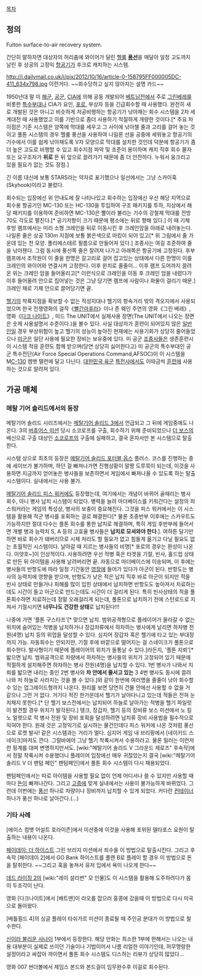 [[목차]]
{{{#!html
<iframe width="420" height="315" src="//www.youtube.com/embed/t5GJ4cu311o" frameborder="0" allowfullscreen></iframe>
}}}
== 정의 ==
Fulton surface-to-air recovery system.

간단히 말하자면 대상자의 허리춤에 와이어가 달린 [[헬륨]] '''[[풍선]]'''을 매달아 일정 고도까지 날린 후 상공의 고정익 [[항공기]]가 후크로 캐치하는 시스템.

http://i.dailymail.co.uk/i/pix/2012/10/16/article-0-158795FF000005DC-411_634x798.jpg
이런거다. ~~회수당하고 싶지 않아지는 설명 카드~~

1950년대 말 미 [[해군]], [[공군]], [[CIA]]에 의해 공동 개발되어 [[베트남전]]에서 주로 [[그린베레]]를 비롯한 [[특수부대]]나 CIA가 요인, [[포로]], 부상자 등을 긴급회수할 때 사용했다. 완전히 새로 개발된 것은 아니고 비슷하게 저공비행하는 항공기가 낚아채는 회수 시스템을 2차 세계대전 때 사용했었고 이를 기반으로 좀더 사용하기 적절하게 개량한 것이다.[* 주요 차이점은 기존 시스템은 양쪽에 막대를 세우고 그 사이에 낚아챌 줄과 고리를 걸어 놓는 것이고 풀톤 시스템의 경우 헬륨 풍선을 사용하여 나일론 선을 공중에 세워놓고 항공기의 기수에서 이를 쉽게 낚아채도록 V자 모양으로 막대를 설치한 것인데 덕분에 항공기가 좀더 높은 고도로 비행할 수 있고 회수지점 파악 및 조준이 용이하며 캐치 직후 회수 물자 또는 요구조자가 '''위로''' 뜬 뒤 앞으로 끌려가기 때문에 좀 더 안전하다. 누워서 웅크리고 있을 필요가 없는 것도 장점.]

긴 이름 대신에 보통 STARS라는 약자로 표기했으나 일선에서는 그냥 스카이훅(Skyhook)이라고 불렀다. 

회수되는 입장에선 위 안내도에 잘 나타나있고 회수하는 입장에선 우선 해당 지역으로 회수용 항공기인 MC-130 또는 HC-130을 투입하여 구조 패키지를 투하, 지상에서 해당 패키지를 이용하여 준비하면 MC-130은 뿔이라 불리는 기수의 강철제 막대를 전방 70도 각도로 펼친다.[* 공기저항이 크기 때문에 평소에는 뒤로 향해 있다.] 이 때 기체 후방 램프에서는 미리 소형 크레인을 뒤로 이동시킨 후 크레인암을 아래로 내려놓는다. 나일론 줄은 상공 130m 지점에 보통 붉은색으로 마킹이 되어 있고[* 위 그림에서 줄 가운데 있는 천 모양. 폴리에스테르 필름으로 만들어져 있다.] 조종사는 여길 조준하여 줄을 낚아챈다. 그럼 동시에 풍선쪽 줄은 잘려져 나가고 아래쪽은 항공기에 고정된다. 후부 램프에서 조작원이 이 줄을 한명은 갈고리로 걸어 잡고있는 상태에서 다른 한명이 이를 크레인의 와이어와 연결시켜 고정한다. 이후 윈치로 줄줄이... 이후 램프 도어까지 끌려온 위는 크레인 암을 들어올리고[* 이런식으로 크레인을 이동 후 크레인 암을 내렸다가 이후 들어올려 안으로 집어넣는 것은 그냥 당기면 램프에 사람이나 화물이 걸리기 때문.] 크레인 채로 기체 안으로 끌어당기면 끝.

[[헬기]]의 착륙지점을 확보할 수 없는 적성지대나 헬기의 항속거리 밖의 격오지에서 사용되었으며 한국 전쟁영화의 걸작《[[빨간마후라]]》이나 존 웨인 주연의 영화《그린 베레》, 영화《[[다크 나이트]]》, 미드 The UNIT에서 실제사용 장면(The UNIT에서 나오는 장면은 숫제 사용설명서 수준이다.)을 볼수 있다. 사실 대상자가 훈련이 되어있지 않은 [[일반인]]일 경우 부상위험이 높고 헬기의 성능이 높아진 현재에는 사용기회가 상당히 줄어들었으나 [[미군]]은 일단 사용에 필요한 장비는 보유중에 있다. 미 공군 [[조종사]]들은 생존훈련시 이 시스템 적응 훈련도 함께 받으며(당연 상당히 싫어한다고) 미 공군의 특수부대인  공군 특수전단(Air Force Special Operations Command,AFSOC)이 이 시스템을 M[[C-130]] 켐뱃 탤런에 달고 다닌다. [[대한민국 육군]] [[육군 특수전사령부|특전사]]에서도 이따금씩 [[훈련]]에 사용하는 것으로 알려져 있다.

== 가공 매체 ==
=== 메탈 기어 솔리드에서의 등장 ===

메탈기어 솔리드 시리즈에서는 [[메탈기어 솔리드 3]]에서 언급되고 그 뒤에 게임중에도 나온다. 3의 [[버츄어스 미션]] 당시 소코로프를 구출, 회수하기 위해 준비되었으나 [[더 보스]]의 배신으로 구출 대상인 [[소코로프]]의 구출에 실패하고, 결국 혼자서만 본 시스템으로 탈출한다.

시스템 상으로 최초의 등장은 [[메탈기어 솔리드 포터블 옵스]] 플러스. 코스를 진행하는 중에 세이브가 불가하며, 하던 걸 빠져나가면 진행상황이 말짱 도루묵이 되는데, 이것을 사용하면 지금까지 얻어놓은 병사들을 보존하면서 게임에서 빠져나올 수 있도록 하는 탈출 시스템이다. 실내에서는 사용 불가.

[[메탈기어 솔리드 피스 워커]]에도 등장했는데, 여기에서는 개념이 바뀌어 골때리는 병사 회수, 아니 병사 납치 시스템이 되었다. 병력을 늘려 마더베이스를 키워간다는 설정의 피스워커라는 게임의 특성상, 병사의 보충이 중요해진다. 그것을 피스 워커에서는 이 시스템을 활용해 적군 병사를 포획하는 걸로 해결한다[* 물론 초중반부 이후에는 스카우트도 가능하지만 절대 다수는 플톤 회수를 통한 납치로 해결하며, 특히 게임 후반부에 들어서면 개별 병과 능력치 S, A 등의 고효율 병사들은 '''납치로 모셔와야 한다'''.]. 여하튼 달기만 하면 바로 회수가 돼버리므로 시체 처리도 할 필요가 없고 힘들게 옮기고 다닐 필요도 없는 초월적인 시스템이다. 
날아갈 때 지르는 병사들의 비명[* 포로의 경우는 환성이 나온다. 이얏호~]이 인상적이다. 사용하려면 우선 적병 혹은 타겟을 기절, 빈사, 홀드업 상태로 만든 뒤 아이템을 사용해 날려버리면 끝. 자동으로 마더베이스에 이송되며, 이 후에는 병사들의 반항도에 따라 일정 기간동안 [[영창]]에 들어가 있다가 아군이 된다. 반항도는 병사의 능력치에 영향을 받으며, 반항도가 낮은 적은 납치 직후 바로 아군이 되지만 적을 빈사 상태로 만들거나 피해를 많이 입힌 상태에서 납치하면 반항도도 높아져서 치료하는데도 시간이 들고 아군으로 만드는데도 시간이 더 걸리게 된다. 특히 빈사상태의 적을 풀톤회수하면 치료하는데 정말 오래걸리게 되는데, 풀톤으로 납치하기 전에 스턴로드로 지져서 기절시키면 '''너무나도 건강한 상태'''로 납치된다!!! 

나중에 가면 '플톤 구스타프'[* 맞으면 납치. 범위공격형으로 플레이어가 올라갈 수 없는 위치에 숨어있는 적병을 납치하거나 장갑차류에서 하차하는 병사에게 날리면 하차병 전원(4명) 납치 등의 위업을 달성할 수 있다. 심지어 장갑차 혹은 헬기에 타고 있는 부대장까지 가능. 자동회수는 안되지만, 기절 후에 바깥으로 떨어지는 걸 스네이크가 풀톤으로 회수한다. 발사형이기 때문에 플레이어의 위치가 들통날 수 있다.]라든지, '플톤 지뢰'[* 밟으면 납치. 범위공격으로 차량에서 하차하는 병사들의 위치가 고정되어 있기 때문에 적절하게 설치해주면 하차하는 병사 전원(4명)을 납치할 수 있다. 1번 병사가 나와서 지뢰를 밟으면 내리는 중인 2번 병사와 '''차 안에서 줄서고 있는''' 3 4번 병사도 동시에 끌려나와 저 하늘로 사라지는 것을 볼 수 있다.]와 같이 한번에 여러명을 줄줄이 낚아 회수할 수 있는 업그레이드형까지 나온다. 원리를 보면 당연히 건물 안에선 사용할 수 없을 거 같으나 그런 거 없다. 거기다 적진 한가운데서 헬기가 날아다니고 있는데 적들은 전혀 눈치채지 못한다.[* 단 헬기 보스전에서는 납치되어 하늘로 날아가는 적병을 헬기 파일럿이 발견할 경우 위치가 발각된다.]
탱크, 장갑차, 헬기 등의 장비류 보스 미션에서 노 킬 노 얼렛으로 적 병사 전원 및 장비 포획을 달성하려면 납치류 장비 사용법을 필수적으로 익혀야 한다.
원래 것은 고정익기로 실시하는 물건인데다 피스 워커에 나온 것처럼 풍선으로 로켓 발사! 같은 시스템과는 거리가 멀다. 심지어 게임 내 브리핑에서 [네이키드 스네이크]마저도 깐다. 그럴바에야 그냥 헬기 착륙시켜서 수용하라고. 물론 밀러는 이런저런 핑계를 대며 변명하지만서도. [wiki:"메탈기어 솔리드 V 그라운드 제로즈" 후속작]에서 정말 착륙시켜 수용했더니 플레이어 입장에선 매우 귀찮았는지 결국 [wiki:"메탈기어 솔리드 V 더 팬텀 페인" 팬텀페인]에서 풀톤 회수 시스템이 다시 채용되었다.

팬텀페인에서는 따로 아이템을 사용할 필요 없이 언제 어디서나 쓸 수 있지만 사용할 때마다 [[돈]]이 빠져나간다. 그리고 [[고증]]에 맞게 실내에서는 사용이 불가능하게 바뀌었다. 그런데 이번에는 [[풍선]] 하나로 차량이나 장비까지 납치할 수 있게 되었다. 커다란 [[컨테이너]] 하나가 풍선 하나로 날아간다.(...)

=== 기타 사례 ===
[에이스 컴뱃 어설트 호라이즌]에서 미션중에 이것을 사용해 포위된 델타포스 요원이 탈출하는 내용이 나온다.

[[페이데이: 더 하이스트]] 그린 브리지 미션에서 죄수을 이 방법으로 탈출시킨다. 그리고 후속작 [페이데이 2]에서 GO Bank 하이스트를 플랜 B로 플레이 할 경우 이 방법으로 돈을 탈취한다. ~~그리고 훅을 놓쳐서 유저 입에서 욕이 나오게 한다~~

[[데드 라이징 2]]의 [wiki:"레이 설리번" 모 인물]도 이 시스템을 활용해 도주하려다가 몸이 두조각이 난다. 

영화 [다크나이트]에서 [배트맨]이 라오를 잡으러 홍콩에 갔을때 이 방법으로 다시 미국으로 돌아왔다.

[배틀필드 4]의 싱글 플레이 타쉬가르 미션이 종료될 때 주인공 분대가 이 방법으로 철수한다.

[[신이라 불리운 사나이]] 1부에서 등장한다. 해당 만화는 최소한 1부에 한해서는 나오는 내용 대부분이 실제로 쓰이던 기술이나 기법이어서 나름 리얼한 이야기인데, 허무맹랑한 설정이라고 싸잡아 까이면서 풀톤 회수 시스템도 디스하는 리뷰가 상당히 많았다...

영화 007 썬더볼에서 제임스 본드와 본드걸이 임무완수후 이걸로 회수된다.
